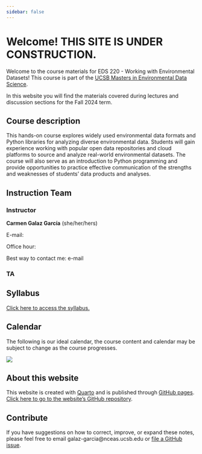 ```yaml
---
sidebar: false
---
```


# Welcome! **THIS SITE IS UNDER CONSTRUCTION.**

Welcome to the course materials for EDS 220 - Working with Environmental Datasets! This course is part of the [UCSB Masters in Environmental Data Science](https://bren.ucsb.edu/masters-programs/master-environmental-data-science). 

In this website you will find the materials covered during lectures and discussion sections for the Fall 2024 term. 



## Course description
This hands-on course explores widely used environmental data formats and Python libraries for analyzing diverse environmental data. Students will gain experience working with popular open data repositories and cloud platforms to source and analyze real-world environmental datasets. The course will also serve as an introduction to Python programming and provide opportunities to practice effective communication of the strengths and weaknesses of students' data products and analyses.

## Instruction Team 
### Instructor
**Carmen Galaz García** (she/her/hers)

E-mail: 

Office hour: 

Best way to contact me: e-mail

### TA


## Syllabus

[Click here to access the syllabus.](https://docs.google.com/document/d/1XQdwoDJz2G1UVOjMqPj_1Yez1Ix4bgSuWXUyw7b1U60/edit?usp=sharing)

## Calendar
The following is our ideal calendar, the course content and calendar may be subject to change as the course progresses. 

![](/index-images/calendar.png)


## About this website
This website is created with [Quarto](https://quarto.org) and is published  through [GitHub pages](https://quarto.org/docs/publishing/github-pages.html). [Click here to go to the website's GitHub repository](https://github.com/carmengg/eds-220-book).

## Contribute
If you have suggestions on how to correct, improve, or expand these notes, please feel free to email galaz-garcia@nceas.ucsb.edu or [file a GitHub issue](https://github.com/carmengg/eds-220-book/issues). 